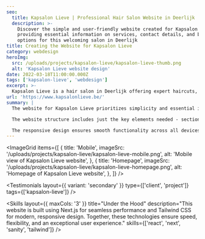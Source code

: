 ```yaml
---
seo:
  title: Kapsalon Lieve | Professional Hair Salon Website in Deerlijk
  description: >-
    Discover the simple and user-friendly website created for Kapsalon Lieve,
    providing essential information on services, contact details, and booking
    options for this welcoming salon in Deerlijk
title: Creating the Website for Kapsalon Lieve
category: webdesign
heroImg:
  src: /uploads/projects/kapsalon-lieve/kapsalon-lieve-thumb.png
  alt: 'Kapsalon Lieve website design'
date: 2022-03-18T11:00:00.000Z
tags: ['kapsalon-lieve', 'webdesign']
excerpt: >-
  Kapsalon Lieve is a hair salon in Deerlijk offering expert haircuts, styling, coloring and beauty services.
url: 'https://www.kapsalonlieve.be/'
summary: |
  The website for Kapsalon Lieve prioritizes simplicity and essential information. We created a clean, easy-to-navigate design where visitors can quickly find services and contact details. The minimalistic approach ensures an efficient user experience that makes it easy for potential clients to reach out.

  The website structure includes just the key elements needed - sections for salon services and contact information. A straightforward contact form allows customers to easily inquire about services or schedule appointments, serving the site's core purpose without added complexity.

  The responsive design ensures smooth functionality across all devices, with a mobile-optimized layout for easy access to contact details on the go. Fast loading times and adaptive design provide a seamless experience whether browsing on desktop or smartphone.
---
```


<ImageGrid
	items={[
		{
			title: 'Mobile',
			imageSrc: '/uploads/projects/kapsalon-lieve/kapsalon-lieve-mobile.png',
			alt: 'Mobile view of Kapsalon Lieve website',
		},
		{
			title: 'Homepage',
			imageSrc: '/uploads/projects/kapsalon-lieve/kapsalon-lieve-homepage.png',
			alt: 'Homepage of Kapsalon Lieve website',
		},
	]}
/>

<Testimonials
	layout={{ variant: 'secondary' }}
	type={['client', 'project']}
	tags={['kapsalon-lieve']}
/>

<Skills
	layout={{ maxCols: '3' }}
	title="Under the Hood"
	description="This website is built using Next.js for seamless performance and Tailwind CSS for modern, responsive design. Together, these technologies ensure speed, flexibility, and an exceptional user experience."
	skills={['react', 'next', 'sanity', 'tailwind']}
/>
